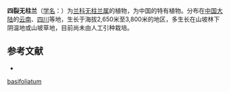 {{Speciesbox
| name = 四裂无柱兰
| status = 
| status_system = 
| image = 
| genus = Amitostigma
| species = basifoliatum
| authority = (Finet) Schltr.
}}

'''四裂无柱兰'''（[[学名|学名]]：{{lang|la|''Amitostigma basifoliatum''}}）为[[兰科|兰科]][[无柱兰属|无柱兰属]]的植物，为中国的特有植物。分布在[[中国大陆|中国大陆]]的[[云南|云南]]、[[四川|四川]]等地，生长于海拔2,650米至3,800米的地区，多生长在山坡林下阴温地或山坡草地，目前尚未由人工引种栽培。

== 参考文献 ==
<div class="references-small">
* {{cite web| url =http://www.bioinfo.cn/db05/KmzwSpecies.php?action=view&id=14257| title =四裂无柱兰| work =《中国高等植物数据库全库》| publisher =中国科学院微生物研究所| author =昆明植物研究所| accessdate =2009-02-24| deadurl =yes| archiveurl =https://web.archive.org/web/20160305045605/http://www.bioinfo.cn/db05/KmzwSpecies.php?action=view&id=14257| archivedate =2016-03-05}}
</div>
{{Taxonbar|from=Q10925321}}

[[Category:无柱兰属|basifoliatum]]


{{植物小作品}}